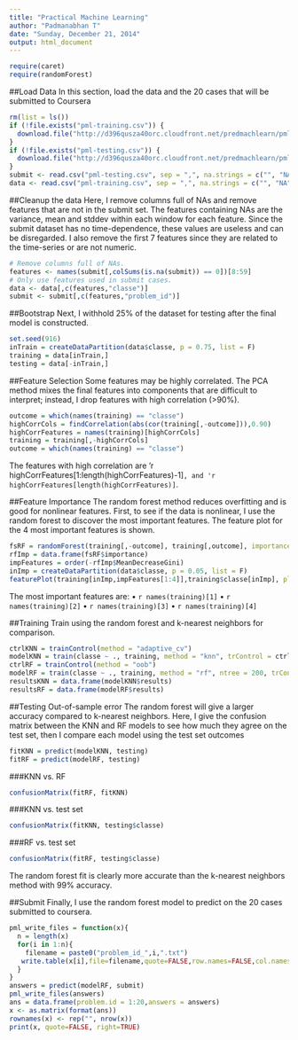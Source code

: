 ```yaml
---
title: "Practical Machine Learning"
author: "Padmanabhan T"
date: "Sunday, December 21, 2014"
output: html_document
---
```

```r
require(caret)
require(randomForest)
```
##Load Data
In this section, load the data and the 20 cases that will be submitted to Coursera
```r
rm(list = ls())
if (!file.exists("pml-training.csv")) {
  download.file("http://d396qusza40orc.cloudfront.net/predmachlearn/pml-training.csv", destfile = "pml-training.csv")
}
if (!file.exists("pml-testing.csv")) {
  download.file("http://d396qusza40orc.cloudfront.net/predmachlearn/pml-testing.csv", destfile = "pml-testing.csv")
}
submit <- read.csv("pml-testing.csv", sep = ",", na.strings = c("", "NA"))
data <- read.csv("pml-training.csv", sep = ",", na.strings = c("", "NA"))
```

##Cleanup the data
Here, I remove columns full of NAs and remove features that are not in the submit set. The features containing NAs are the variance, mean and stddev within each window for each feature. Since the submit dataset has no time-dependence, these values are useless and can be disregarded. I also remove the first 7 features since they are related to the time-series or are not numeric.

```r
# Remove columns full of NAs.
features <- names(submit[,colSums(is.na(submit)) == 0])[8:59]
# Only use features used in submit cases.
data <- data[,c(features,"classe")]
submit <- submit[,c(features,"problem_id")]
```

##Bootstrap
Next, I withhold 25% of the dataset for testing after the final model is constructed.
```r
set.seed(916)
inTrain = createDataPartition(data$classe, p = 0.75, list = F)
training = data[inTrain,]
testing = data[-inTrain,]
```

##Feature Selection
Some features may be highly correlated. The PCA method mixes the final features into components that are difficult to interpret; instead, I drop features with high correlation (>90%).
```r
outcome = which(names(training) == "classe")
highCorrCols = findCorrelation(abs(cor(training[,-outcome])),0.90)
highCorrFeatures = names(training)[highCorrCols]
training = training[,-highCorrCols]
outcome = which(names(training) == "classe")
```
The features with high correlation are 'r highCorrFeatures[1:length(highCorrFeatures)-1]`, and 'r highCorrFeatures[length(highCorrFeatures)]`.


##Feature Importance
The random forest method reduces overfitting and is good for nonlinear features. First, to see if the data is nonlinear, I use the random forest to discover the most important features. The feature plot for the 4 most important features is shown.
```r
fsRF = randomForest(training[,-outcome], training[,outcome], importance = T)
rfImp = data.frame(fsRF$importance)
impFeatures = order(-rfImp$MeanDecreaseGini)
inImp = createDataPartition(data$classe, p = 0.05, list = F)
featurePlot(training[inImp,impFeatures[1:4]],training$classe[inImp], plot = "pairs")
```


The most important features are:
• `r names(training)[1]`
•	`r names(training)[2]`
•	`r names(training)[3]`
•	`r names(training)[4]`


##Training
Train using the random forest and k-nearest neighbors for comparison.
```r
ctrlKNN = trainControl(method = "adaptive_cv")
modelKNN = train(classe ~ ., training, method = "knn", trControl = ctrlKNN)
ctrlRF = trainControl(method = "oob")
modelRF = train(classe ~ ., training, method = "rf", ntree = 200, trControl = ctrlRF)
resultsKNN = data.frame(modelKNN$results)
resultsRF = data.frame(modelRF$results)
```

##Testing Out-of-sample error
The random forest will give a larger accuracy compared to k-nearest neighbors. Here, I give the confusion matrix between the KNN and RF models to see how much they agree on the test set, then I compare each model using the test set outcomes

```r
fitKNN = predict(modelKNN, testing)
fitRF = predict(modelRF, testing)
```
###KNN vs. RF

```r
confusionMatrix(fitRF, fitKNN)
```
###KNN vs. test set
```r
confusionMatrix(fitKNN, testing$classe)
```
###RF vs. test set
```r
confusionMatrix(fitRF, testing$classe)
```
The random forest fit is clearly more accurate than the k-nearest neighbors method with 99% accuracy.


##Submit
Finally, I use the random forest model to predict on the 20 cases submitted to coursera.
```r

pml_write_files = function(x){
  n = length(x)
  for(i in 1:n){
    filename = paste0("problem_id_",i,".txt")
   write.table(x[i],file=filename,quote=FALSE,row.names=FALSE,col.names=FALSE)
  }
}
answers = predict(modelRF, submit)
pml_write_files(answers)
ans = data.frame(problem.id = 1:20,answers = answers)
x <- as.matrix(format(ans))
rownames(x) <- rep("", nrow(x))
print(x, quote=FALSE, right=TRUE)
```
